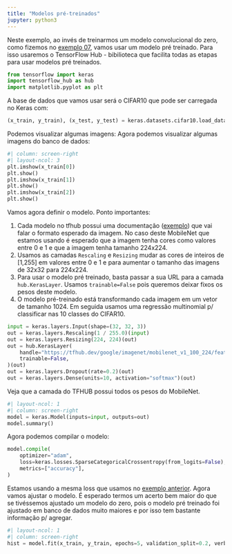```yaml
---
title: "Modelos pré-treinados"
jupyter: python3
---
```


Neste exemplo, ao invés de treinarmos um modelo convolucional do zero, como fizemos
no [exemplo 07](./07-conv-mnist.html), vamos usar um modelo pré treinado. Para isso
usaremos o TensorFlow Hub - bibilioteca que facilita todas as etapas para usar modelos
pré treinados.

```python
from tensorflow import keras
import tensorflow_hub as hub
import matplotlib.pyplot as plt
```

A base de dados que vamos usar será o CIFAR10 que pode ser carregada no Keras com:

```python
(x_train, y_train), (x_test, y_test) = keras.datasets.cifar10.load_data()
```

Podemos visualizar algumas imagens:
Agora podemos visualizar algumas imagens do banco de dados:

```python
#| column: screen-right
#| layout-ncol: 3
plt.imshow(x_train[0])
plt.show()
plt.imshow(x_train[1])
plt.show()
plt.imshow(x_train[2])
plt.show()
```

Vamos agora definir o modelo. Ponto importantes:

1. Cada modelo no tfhub possui uma documentação ([exemplo](https://tfhub.dev/google/imagenet/mobilenet_v1_100_224/feature_vector/5)) que vai falar o formato esperado da imagem. No caso deste MobileNet que estamos usando é esperado que a imagem tenha cores como valores entre 0 e 1 e que a imagem tenha tamanho 224x224.
2. Usamos as camadas `Rescaling` e `Resizing` mudar as cores de inteiros de [1,255] em
valores entre 0 e 1 e para aumentar o tamanho das imagens de 32x32 para 224x224.
3. Para usar o modelo pré treinado, basta passar a sua URL para a camada `hub.KerasLayer`. Usamos `trainable=False` pois queremos deixar fixos os pesos deste modelo.
4. O modelo pré-treinado está transformando cada imagem em um vetor de tamanho 1024. Em seguida usamos uma regressão multinomial p/ classificar nas 10 classes do CIFAR10.

```python
input = keras.layers.Input(shape=(32, 32, 3))
out = keras.layers.Rescaling(1 / 255.0)(input)
out = keras.layers.Resizing(224, 224)(out)
out = hub.KerasLayer(
    handle="https://tfhub.dev/google/imagenet/mobilenet_v1_100_224/feature_vector/5",
    trainable=False,
)(out)
out = keras.layers.Dropout(rate=0.2)(out)
out = keras.layers.Dense(units=10, activation="softmax")(out)
```

Veja que a camada do TFHUB possui todos os pesos do MobileNet.

```python
#| layout-ncol: 1
#| column: screen-right
model = keras.Model(inputs=input, outputs=out)
model.summary()
```

Agora podemos compilar o modelo:

```python
model.compile(
    optimizer="adam",
    loss=keras.losses.SparseCategoricalCrossentropy(from_logits=False),
    metrics=["accuracy"],
)
```

Estamos usando a mesma loss que usamos no [exemplo anterior](./07-conv-mnist.html).
Agora vamos ajustar o modelo. É esperado termos um acerto bem maior do que se tivéssemos ajustado um modelo do zero, pois o modelo pré treinado foi ajustado
em banco de dados muito maiores e por isso tem bastante informação p/ agregar.

```python
#| layout-ncol: 1
#| column: screen-right
hist = model.fit(x_train, y_train, epochs=5, validation_split=0.2, verbose=2)
```
